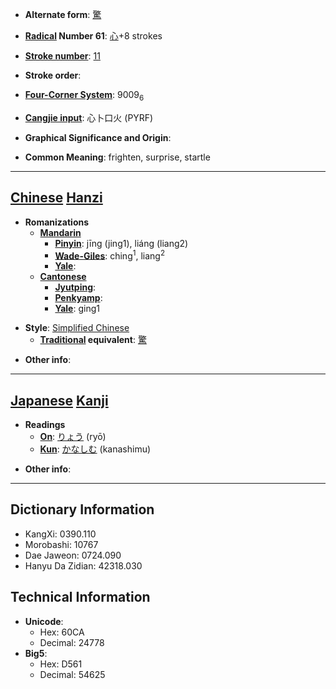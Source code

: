 * '''Alternate form''': [[驚]]

* '''[[Wiktionary:Chinese radical index| Radical]] Number 61''': [[Wiktionary:Chinese radical index 心|心]]+8 strokes

* '''[[Wiktionary:Chinese total strokes index|Stroke number]]''': [[Wiktionary:Chinese total strokes index 11|11]]

* '''Stroke order''': 

* '''[[Wiktionary:Chinese four corner index|Four-Corner System]]''': 9009<sub>6</sub>

* '''[[Wiktionary:Chinese Cangjie index|Cangjie input]]''': 心卜口火 (PYRF)

* '''Graphical Significance and Origin''': 

* '''Common Meaning''': frighten, surprise, startle

----

== [[Chinese]] [[Hanzi]] ==

* '''Romanizations'''
** '''[[Mandarin]]'''
*** '''[[Pinyin]]''': jīng (jing1), liáng (liang2)
*** '''[[Wade-Giles]]''': ching<sup>1</sup>, liang<sup>2</sup>
*** '''[[Yale]]''': 
** '''[[Cantonese]]'''
*** '''[[Jyutping]]''':
*** '''[[Penkyamp]]''': 
*** '''[[Yale]]''': ging1

* '''Style''': [[Simplified Chinese]] 
** '''[[Traditional Chinese|Traditional]] equivalent''': [[驚]]

* '''Other info''': 

----

== [[Japanese]] [[Kanji]] ==

* '''Readings'''
** '''[[On]]''': [[りょう]] (ryō)
** '''[[Kun]]''': [[かなしむ]] (kanashimu)

* '''Other info''':  

----

== Dictionary Information ==

* KangXi: 0390.110
* Morobashi: 10767
* Dae Jaweon: 0724.090
* Hanyu Da Zidian: 42318.030

== Technical Information ==

* '''Unicode''':
** Hex: 60CA
** Decimal: 24778
* '''Big5''':
** Hex: D561
** Decimal: 54625